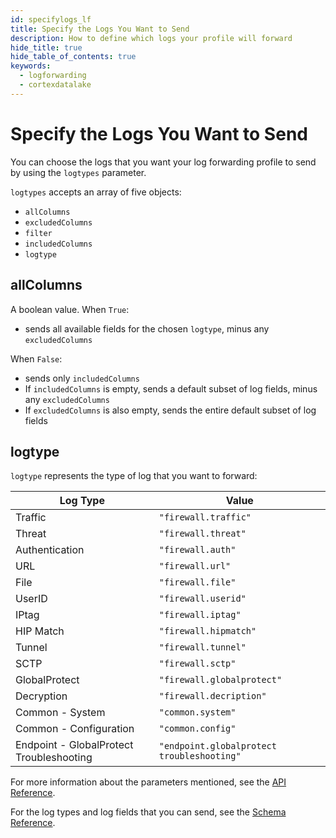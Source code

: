 ```yaml
---
id: specifylogs_lf
title: Specify the Logs You Want to Send
description: How to define which logs your profile will forward
hide_title: true
hide_table_of_contents: true
keywords:
  - logforwarding
  - cortexdatalake
---
```


# Specify the Logs You Want to Send

You can choose the logs that you want your log forwarding profile to send by using the `logtypes` parameter.

`logtypes` accepts an array of five objects:
- `allColumns`
- `excludedColumns`
- `filter`
- `includedColumns`
- `logtype`

## allColumns

A boolean value. When `True`:
- sends all available fields for the chosen `logtype`, minus any `excludedColumns`

When `False`:
- sends only `includedColumns`
- If `includedColumns` is empty, sends a default subset of log fields, minus any `excludedColumns`
- If `excludedColumns` is also empty, sends the entire default subset of log fields

## logtype
`logtype` represents the type of log that you want to forward:

|Log Type| Value |
|--|--|
| Traffic | `"firewall.traffic"` |
| Threat | `"firewall.threat"` |
| Authentication | `"firewall.auth"` |
| URL | `"firewall.url"` |
| File | `"firewall.file"` |
| UserID | `"firewall.userid"` |
| IPtag | `"firewall.iptag"` |
| HIP Match | `"firewall.hipmatch"` |
| Tunnel | `"firewall.tunnel"` |
| SCTP | `"firewall.sctp"` |
| GlobalProtect |`"firewall.globalprotect"`  |
| Decryption | `"firewall.decription"` |
| Common - System | `"common.system"` |
| Common - Configuration | `"common.config"` |
|Endpoint - GlobalProtect Troubleshooting|`"endpoint.globalprotect troubleshooting"`|

For more information about the parameters mentioned, see the [API Reference](/cdl/logforwarding/api).

For the log types and log fields that you can send, see the [Schema Reference](https://docs.paloaltonetworks.com/cortex/cortex-data-lake/log-forwarding-schema-reference).


